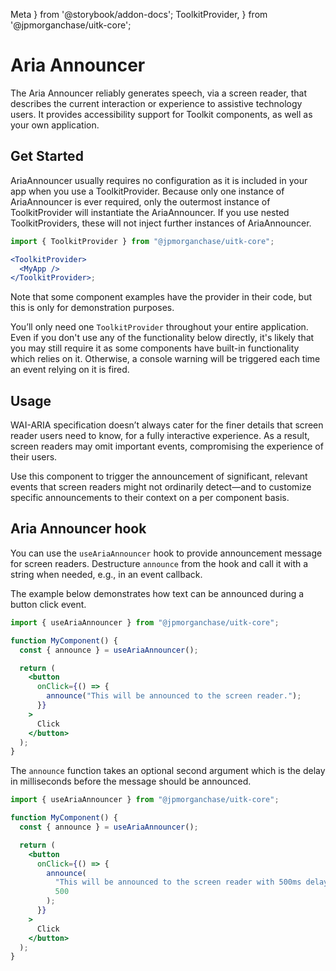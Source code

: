   Meta
} from '@storybook/addon-docs';
  ToolkitProvider,
} from '@jpmorganchase/uitk-core';

<Meta title="Documentation/Core/Aria Announcer" />

# Aria Announcer

The Aria Announcer reliably generates speech, via a screen reader, that
describes the current interaction or experience to assistive technology users.
It provides accessibility support for Toolkit components, as well as your own
application.

## Get Started

AriaAnnouncer usually requires no configuration as it is included in your app when you use a ToolkitProvider. Because only one instance of
AriaAnnouncer is ever required, only the outermost instance of ToolkitProvider will instantiate the AriaAnnouncer. If you use
nested ToolkitProviders, these will not inject further instances of AriaAnnouncer.

```jsx
import { ToolkitProvider } from "@jpmorganchase/uitk-core";

<ToolkitProvider>
  <MyApp />
</ToolkitProvider>;
```

Note that some component examples have the provider in their code, but this is
only for demonstration purposes.

You’ll only need one `ToolkitProvider` throughout your entire application.
Even if you don't use any of the functionality below directly, it's likely that
you may still require it as some components have built-in functionality which
relies on it. Otherwise, a console warning will be triggered each time an event
relying on it is fired.

## Usage

WAI-ARIA specification doesn’t always cater for the finer details that screen
reader users need to know, for a fully interactive experience. As a result,
screen readers may omit important events, compromising the experience of their
users.

Use this component to trigger the announcement of significant, relevant events
that screen readers might not ordinarily detect—and to customize specific
announcements to their context on a per component basis.

## Aria Announcer hook

You can use the `useAriaAnnouncer` hook to provide announcement message for
screen readers. Destructure `announce` from the hook and call it with a string
when needed, e.g., in an event callback.

The example below demonstrates how text can be announced during a button click
event.

```jsx
import { useAriaAnnouncer } from "@jpmorganchase/uitk-core";

function MyComponent() {
  const { announce } = useAriaAnnouncer();

  return (
    <button
      onClick={() => {
        announce("This will be announced to the screen reader.");
      }}
    >
      Click
    </button>
  );
}
```

The `announce` function takes an optional second argument which is the delay in milliseconds before the message should be announced.

```jsx
import { useAriaAnnouncer } from "@jpmorganchase/uitk-core";

function MyComponent() {
  const { announce } = useAriaAnnouncer();

  return (
    <button
      onClick={() => {
        announce(
          "This will be announced to the screen reader with 500ms delay.",
          500
        );
      }}
    >
      Click
    </button>
  );
}
```
